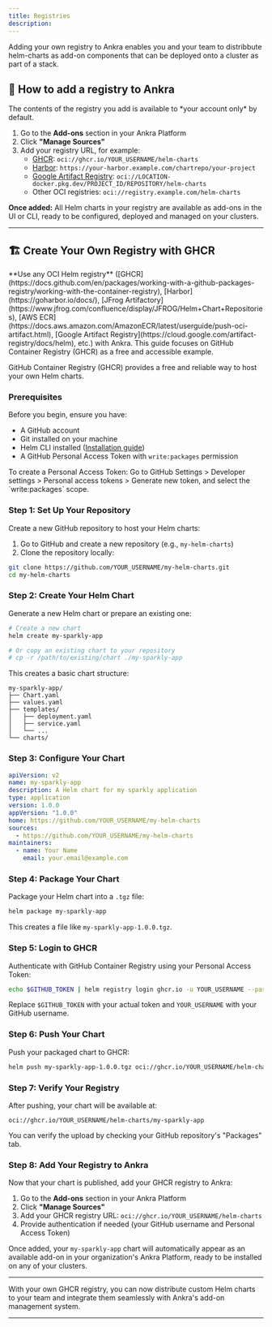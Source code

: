 ```yaml
---
title: Registries
description: 
---
```

<Tip>
Adding your own registry to Ankra enables you and your team to distribbute helm-charts as add-on components that can be deployed onto a cluster as part of a stack.
</Tip>

## 🔗 How to add a registry to Ankra

<Note>
The contents of the registry you add is available to *your account only* by default. 
</Note>

1. Go to the **Add-ons** section in your Ankra Platform
2. Click **"Manage Sources"**
3. Add your registry URL, for example:
   - [GHCR](https://docs.github.com/en/packages/working-with-a-github-packages-registry/working-with-the-container-registry): `oci://ghcr.io/YOUR_USERNAME/helm-charts`
   - [Harbor](https://goharbor.io/docs/): `https://your-harbor.example.com/chartrepo/your-project`
   - [Google Artifact Registry](https://cloud.google.com/artifact-registry/docs/helm): `oci://LOCATION-docker.pkg.dev/PROJECT_ID/REPOSITORY/helm-charts`
   - Other OCI registries: `oci://registry.example.com/helm-charts`

**Once added:** All Helm charts in your registry are available as add-ons in the UI or CLI, ready to be configured, deployed and managed on your clusters.

---

## 🏗️ Create Your Own Registry with GHCR

<Note>
**Use any OCI Helm registry** ([GHCR](https://docs.github.com/en/packages/working-with-a-github-packages-registry/working-with-the-container-registry), [Harbor](https://goharbor.io/docs/), [JFrog Artifactory](https://www.jfrog.com/confluence/display/JFROG/Helm+Chart+Repositories), [AWS ECR](https://docs.aws.amazon.com/AmazonECR/latest/userguide/push-oci-artifact.html), [Google Artifact Registry](https://cloud.google.com/artifact-registry/docs/helm), etc.) with Ankra. This guide focuses on GitHub Container Registry (GHCR) as a free and accessible example.
</Note>

GitHub Container Registry (GHCR) provides a free and reliable way to host your own Helm charts.

### Prerequisites

Before you begin, ensure you have:
- A GitHub account
- Git installed on your machine
- Helm CLI installed ([Installation guide](https://helm.sh/docs/intro/install/))
- A GitHub Personal Access Token with `write:packages` permission

<Note>
To create a Personal Access Token: Go to GitHub Settings > Developer settings > Personal access tokens > Generate new token, and select the `write:packages` scope.
</Note>

### Step 1: Set Up Your Repository

Create a new GitHub repository to host your Helm charts:

1. Go to GitHub and create a new repository (e.g., `my-helm-charts`)
2. Clone the repository locally:

```bash
git clone https://github.com/YOUR_USERNAME/my-helm-charts.git
cd my-helm-charts
```

### Step 2: Create Your Helm Chart

Generate a new Helm chart or prepare an existing one:

```bash
# Create a new chart
helm create my-sparkly-app

# Or copy an existing chart to your repository
# cp -r /path/to/existing/chart ./my-sparkly-app
```

This creates a basic chart structure:
```
my-sparkly-app/
├── Chart.yaml
├── values.yaml
├── templates/
│   ├── deployment.yaml
│   ├── service.yaml
│   └── ...
└── charts/
```

### Step 3: Configure Your Chart

```yaml
apiVersion: v2
name: my-sparkly-app
description: A Helm chart for my sparkly application
type: application
version: 1.0.0
appVersion: "1.0.0"
home: https://github.com/YOUR_USERNAME/my-helm-charts
sources:
  - https://github.com/YOUR_USERNAME/my-helm-charts
maintainers:
  - name: Your Name
    email: your.email@example.com
```

### Step 4: Package Your Chart

Package your Helm chart into a `.tgz` file:

```bash
helm package my-sparkly-app
```

This creates a file like `my-sparkly-app-1.0.0.tgz`.

### Step 5: Login to GHCR

Authenticate with GitHub Container Registry using your Personal Access Token:

```bash
echo $GITHUB_TOKEN | helm registry login ghcr.io -u YOUR_USERNAME --password-stdin
```

Replace `$GITHUB_TOKEN` with your actual token and `YOUR_USERNAME` with your GitHub username.

### Step 6: Push Your Chart

Push your packaged chart to GHCR:

```bash
helm push my-sparkly-app-1.0.0.tgz oci://ghcr.io/YOUR_USERNAME/helm-charts
```

### Step 7: Verify Your Registry

After pushing, your chart will be available at:
```
oci://ghcr.io/YOUR_USERNAME/helm-charts/my-sparkly-app
```

You can verify the upload by checking your GitHub repository's "Packages" tab.

### Step 8: Add Your Registry to Ankra

Now that your chart is published, add your GHCR registry to Ankra:

1. Go to the **Add-ons** section in your Ankra Platform
2. Click **"Manage Sources"**
3. Add your GHCR registry URL: `oci://ghcr.io/YOUR_USERNAME/helm-charts`
4. Provide authentication if needed (your GitHub username and Personal Access Token)

Once added, your `my-sparkly-app` chart will automatically appear as an available add-on in your organization's Ankra Platform, ready to be installed on any of your clusters.

---

With your own GHCR registry, you can now distribute custom Helm charts to your team and integrate them seamlessly with Ankra's add-on management system.

---

